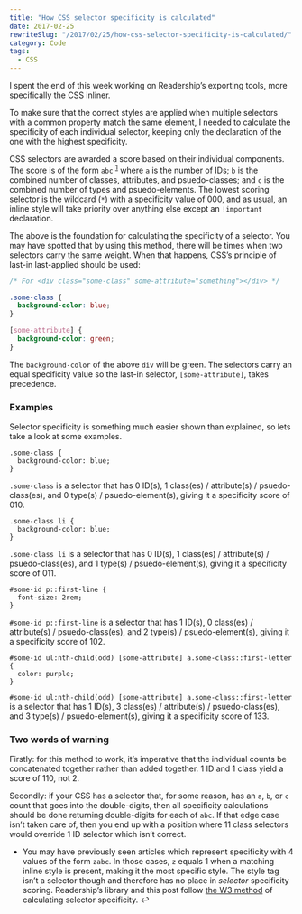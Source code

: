 ```yaml
---
title: "How CSS selector specificity is calculated"
date: 2017-02-25
rewriteSlug: "/2017/02/25/how-css-selector-specificity-is-calculated/"
category: Code
tags:
  - CSS
---
```


I spent the end of this week working on Readership’s exporting tools, more specifically the CSS inliner.

To make sure that the correct styles are applied when multiple selectors with a common property match the same element, I needed to calculate the specificity of each individual selector, keeping only the declaration of the one with the highest specificity.

CSS selectors are awarded a score based on their individual components. The score is of the form `abc` <sup id="fnref-38-1"><a href="#fn-38-1">1</a></sup> where `a` is the number of IDs; `b` is the combined number of classes, attributes, and psuedo-classes; and `c` is the combined number of types and psuedo-elements. The lowest scoring selector is the wildcard (`*`) with a specificity value of 000, and as usual, an inline style will take priority over anything else except an `!important` declaration.

The above is the foundation for calculating the specificity of a selector. You may have spotted that by using this method, there will be times when two selectors carry the same weight. When that happens, CSS’s principle of last-in last-applied should be used:

```css
/* For <div class="some-class" some-attribute="something"></div> */

.some-class {
  background-color: blue;
}

[some-attribute] {
  background-color: green;
}
```

The `background-color` of the above `div` will be green. The selectors carry an equal specificity value so the last-in selector, `[some-attribute]`, takes precedence.

### Examples

Selector specificity is something much easier shown than explained, so lets take a look at some examples.

```
.some-class {
  background-color: blue;
}
```

`.some-class` is a selector that has 0 ID(s), 1 class(es) / attribute(s) / psuedo-class(es), and 0 type(s) / psuedo-element(s), giving it a specificity score of 010.

```
.some-class li {
  background-color: blue;
}
```

`.some-class li` is a selector that has 0 ID(s), 1 class(es) / attribute(s) / psuedo-class(es), and 1 type(s) / psuedo-element(s), giving it a specificity score of 011.

```
#some-id p::first-line {
  font-size: 2rem;
}
```

`#some-id p::first-line` is a selector that has 1 ID(s), 0 class(es) / attribute(s) / psuedo-class(es), and 2 type(s) / psuedo-element(s), giving it a specificity score of 102.

```
#some-id ul:nth-child(odd) [some-attribute] a.some-class::first-letter {
  color: purple;
}
```

`#some-id ul:nth-child(odd) [some-attribute] a.some-class::first-letter` is a selector that has 1 ID(s), 3 class(es) / attribute(s) / psuedo-class(es), and 3 type(s) / psuedo-element(s), giving it a specificity score of 133.

### Two words of warning

Firstly: for this method to work, it’s imperative that the individual counts be concatenated together rather than added together. 1 ID and 1 class yield a score of 110, not 2.

Secondly: if your CSS has a selector that, for some reason, has an `a`, `b`, or `c` count that goes into the double-digits, then all specificity calculations should be done returning double-digits for each of `abc`. If that edge case isn’t taken care of, then you end up with a position where 11 class selectors would override 1 ID selector which isn’t correct.

- You may have previously seen articles which represent specificity with 4 values of the form `zabc`. In those cases, `z` equals 1 when a matching inline style is present, making it the most specific style. The style tag isn’t a selector though and therefore has no place in _selector_ specificity scoring. Readership’s library and this post follow [the W3 method](https://www.w3.org/TR/selectors/#specificity) of calculating selector specificity.&nbsp;↩
  